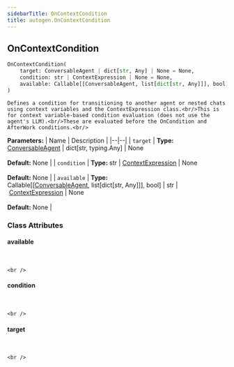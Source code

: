 ```yaml
---
sidebarTitle: OnContextCondition
title: autogen.OnContextCondition
---
```

<h2 id="autogen.OnContextCondition" class="doc doc-heading">
    <code class="doc-symbol doc-symbol-heading doc-symbol-class"></code>
    <span class="doc doc-object-name doc-class-name">OnContextCondition</span>
</h2>

```python
OnContextCondition(
    target: ConversableAgent | dict[str, Any] | None = None,
    condition: str | ContextExpression | None = None,
    available: Callable[[ConversableAgent, list[dict[str, Any]]], bool] | str | ContextExpression | None = None
)
```

    Defines a condition for transitioning to another agent or nested chats using context variables and the ContextExpression class.<br/>This is for context variable-based condition evaluation (does not use the agent's LLM).<br/>These are evaluated before the OnCondition and AfterWork conditions.<br/>

<b>Parameters:</b>
| Name | Description |
|--|--|
| `target` | **Type:** [ConversableAgent](/docs/api-reference/autogen/ConversableAgent) \| dict[str, typing.Any] \| None<br/><br/>**Default:** None |
| `condition` | **Type:** str \| [ContextExpression](/docs/api-reference/autogen/ContextExpression) \| None<br/><br/>**Default:** None |
| `available` | **Type:** Callable[[[ConversableAgent](/docs/api-reference/autogen/ConversableAgent), list[dict[str, Any]]], bool] \| str \| [ContextExpression](/docs/api-reference/autogen/ContextExpression) \| None<br/><br/>**Default:** None |

### Class Attributes

<code class="doc-symbol doc-symbol-heading doc-symbol-attribute"></code>
#### available
<br />

    <br />

<code class="doc-symbol doc-symbol-heading doc-symbol-attribute"></code>
#### condition
<br />

    <br />

<code class="doc-symbol doc-symbol-heading doc-symbol-attribute"></code>
#### target
<br />

    <br />